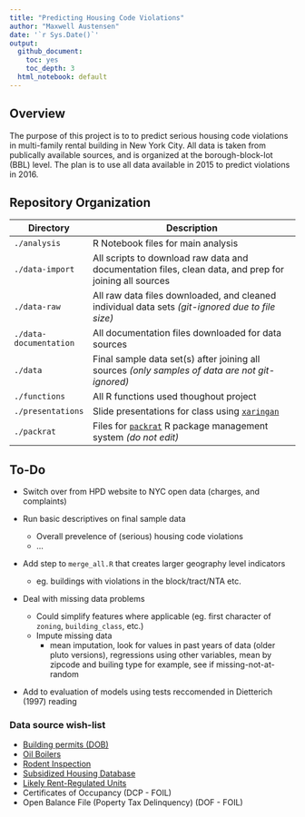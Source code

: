 ```yaml
---
title: "Predicting Housing Code Violations"
author: "Maxwell Austensen"
date: '`r Sys.Date()`'
output:
  github_document:
    toc: yes
    toc_depth: 3
  html_notebook: default
---
```


Overview
--------

The purpose of this project is to to predict serious housing code violations in multi-family rental building in New York City. All data is taken from publically available sources, and is organized at the borough-block-lot (BBL) level. The plan is to use all data available in 2015 to predict violations in 2016. 


Repository Organization
------------------------

Directory              | Description
-----------------------|------------------------------------------------------------------------------------------------
`./analysis`           | R Notebook files for main analysis
`./data-import`        | All scripts to download raw data and documentation files, clean data, and prep for joining all sources
`./data-raw`           | All raw data files downloaded, and cleaned individual data sets _(git-ignored due to file size)_
`./data-documentation` | All documentation files downloaded for data sources
`./data`               | Final sample data set(s) after joining all sources _(only samples of data are not git-ignored)_
`./functions`          | All R functions used thoughout project
`./presentations`      | Slide presentations for class using [`xaringan`](https://github.com/yihui/xaringan)
`./packrat`            | Files for [`packrat`](https://rstudio.github.io/packrat/) R package management system _(do not edit)_



To-Do
-----

* Switch over from HPD website to NYC open data (charges, and complaints)

* Run basic descriptives on final sample data
    * Overall prevelence of (serious) housing code violations
    * ...
    
* Add step to `merge_all.R` that creates larger geography level indicators
    * eg. buildings with violations in the block/tract/NTA etc.
    
* Deal with missing data problems
    * Could simplify features where applicable (eg. first character of `zoning`, `building_class`, etc.)
    * Impute missing data
      * mean imputation, look for values in past years of data (older pluto versions), regressions using other variables, mean by zipcode and builing type for example, see if missing-not-at-random
    
* Add to evaluation of models using tests reccomended in Dietterich (1997) reading
  
  
### Data source wish-list

* [Building permits (DOB)](https://data.cityofnewyork.us/Housing-Development/DOB-Job-Application-Filings/ic3t-wcy2)
* [Oil Boilers](https://data.cityofnewyork.us/Housing-Development/Oil-Boilers-Detailed-Fuel-Consumption-and-Building/jfzu-yy6n)
* [Rodent Inspection](https://data.cityofnewyork.us/Health/Rodent-Inspection/p937-wjvj)
* [Subsidized Housing Database](http://app.coredata.nyc/)
* [Likely Rent-Regulated Units](http://taxbills.nyc/)
* Certificates of Occupancy (DCP - FOIL)
* Open Balance File (Poperty Tax Delinquency) (DOF - FOIL)

